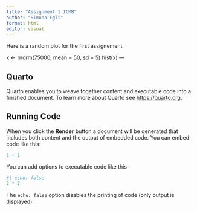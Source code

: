 ```yaml
---
title: "Assignment 1 ICMB"
author: "Simona Egli"
format: html
editor: visual
---
```


Here is a random plot for the first assignement

x \<- rnorm(75000, mean = 50, sd = 5) hist(x) ---

## Quarto

Quarto enables you to weave together content and executable code into a finished document. To learn more about Quarto see <https://quarto.org>.

## Running Code

When you click the **Render** button a document will be generated that includes both content and the output of embedded code. You can embed code like this:

```r
1 + 1
```

You can add options to executable code like this

```r
#| echo: false
2 * 2
```

The `echo: false` option disables the printing of code (only output is displayed).
